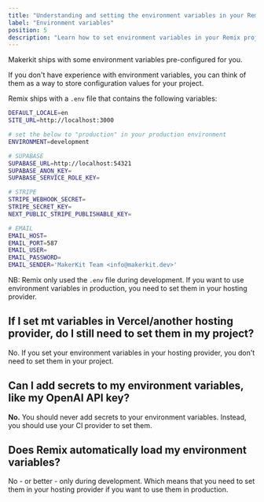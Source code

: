 ```yaml
---
title: "Understanding and setting the environment variables in your Remix project"
label: "Environment variables"
position: 5
description: "Learn how to set environment variables in your Remix project and how to use them in your code."
---
```


Makerkit ships with some environment variables pre-configured for you.

If you don't have experience with environment variables, you can think of them as a way to store configuration values for your project.

Remix ships with a `.env` file that contains the following variables:

```bash
DEFAULT_LOCALE=en
SITE_URL=http://localhost:3000

# set the below to "production" in your production environment
ENVIRONMENT=development

# SUPABASE
SUPABASE_URL=http://localhost:54321
SUPABASE_ANON_KEY=
SUPABASE_SERVICE_ROLE_KEY=

# STRIPE
STRIPE_WEBHOOK_SECRET=
STRIPE_SECRET_KEY=
NEXT_PUBLIC_STRIPE_PUBLISHABLE_KEY=

# EMAIL
EMAIL_HOST=
EMAIL_PORT=587
EMAIL_USER=
EMAIL_PASSWORD=
EMAIL_SENDER='MakerKit Team <info@makerkit.dev>'
```

NB: Remix only used the `.env` file during development. If you want to use environment variables in production, you need to set them in your hosting provider.

## If I set mt variables in Vercel/another hosting provider, do I still need to set them in my project?

No. If you set your environment variables in your hosting provider, you don't need to set them in your project.

## Can I add secrets to my environment variables, like my OpenAI API key?

**No.** You should never add secrets to your environment variables. Instead, you should use your CI provider to set them.

## Does Remix automatically load my environment variables?

No - or better - only during development. Which means that you need to set them in your hosting provider if you want to use them in production.
